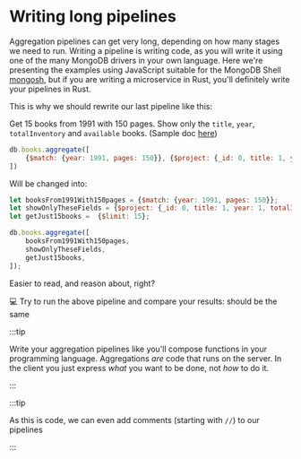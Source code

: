 # Writing long pipelines

Aggregation pipelines can get very long, depending on how many stages we need to run. Writing a pipeline is writing code, as you will write it using one of the many MongoDB drivers in your own language. Here we're presenting the examples using JavaScript suitable for the MongoDB Shell [mongosh](https://www.mongodb.com/docs/mongodb-shell/), but if you are writing a microservice in Rust, you'll definitely write your pipelines in Rust.

This is why we should rewrite our last pipeline like this:

Get 15 books from 1991 with 150 pages. Show only the `title`, `year`, `totalInventory` and `available` books. (Sample doc [here](/docs/simple-queries/project))

```js
db.books.aggregate([
    {$match: {year: 1991, pages: 150}}, {$project: {_id: 0, title: 1, year: 1, totalInventory: 1, available: 1}}, {$limit: 15}
])
```
Will be changed into:


```js
let booksFrom1991With150pages = {$match: {year: 1991, pages: 150}};
let showOnlyTheseFields = {$project: {_id: 0, title: 1, year: 1, totalInventory: 1, available: 1}};
let getJust15books =  {$limit: 15};

db.books.aggregate([
    booksFrom1991With150pages,
    showOnlyTheseFields,
    getJust15books,
]);
```

Easier to read, and reason about, right?

💻 Try to run the above pipeline and compare your results: should be the same

:::tip

Write your aggregation pipelines like you'll compose functions in your programming language. Aggregations _are_ code that runs on the server. In the client you just express _what_ you want to be done, not _how_ to do it.

:::

:::tip

As this is code, we can even add comments (starting with `//`) to our pipelines

:::
